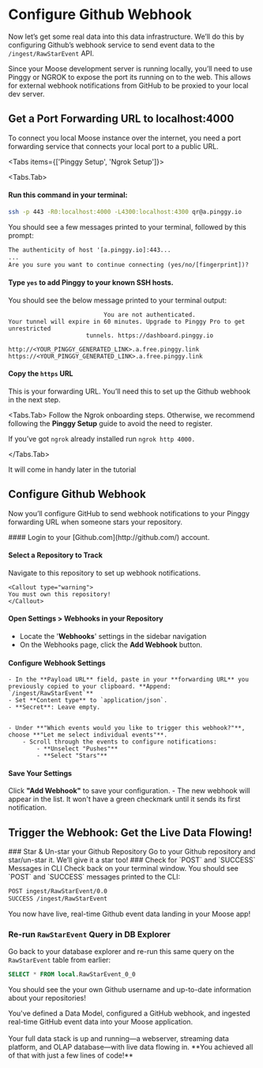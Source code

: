 
# Configure Github Webhook

Now let’s get some real data into this data infrastructure. We’ll do this by configuring Github’s webhook service to send event data to the `/ingest/RawStarEvent` API.

<Callout type="warning">
  Since your Moose development server is running locally, you’ll need to use
  Pinggy or NGROK to expose the port its running on to the web. This allows for
  external webhook notifications from GitHub to be proxied to your local dev
  server.
</Callout>

## Get a Port Forwarding URL to localhost:4000

To connect you local Moose instance over the internet, you need a port forwarding service that connects your local port to a public URL.

<Tabs items={['Pinggy Setup', 'Ngrok Setup']}>

<Tabs.Tab>
<Steps>
#### Run this command in your terminal:
```bash
ssh -p 443 -R0:localhost:4000 -L4300:localhost:4300 qr@a.pinggy.io
```
You should see a few messages printed to your terminal, followed by this prompt: 
```txt {3}
The authenticity of host '[a.pinggy.io]:443...
...
Are you sure you want to continue connecting (yes/no/[fingerprint])?
```
#### Type `yes` to add Pinggy to your known SSH hosts.
    
You should see the below message printed to your terminal output: 
    
```text {6}
                           You are not authenticated.
Your tunnel will expire in 60 minutes. Upgrade to Pinggy Pro to get unrestricted
                      tunnels. https://dashboard.pinggy.io

http://<YOUR_PINGGY_GENERATED_LINK>.a.free.pinggy.link
https://<YOUR_PINGGY_GENERATED_LINK>.a.free.pinggy.link

````
#### Copy the `https` URL
This is your forwarding URL. You’ll need this to set up the Github webhook in the next step.

</Steps>
</Tabs.Tab>

<Tabs.Tab>
<Callout type="warning" title="Prerequisites: Download Ngrok and Complete Sign-Up">
Follow the Ngrok onboarding steps. Otherwise, we recommend following the **Pinggy Setup** guide to avoid the need to register.
</Callout>

If you’ve got `ngrok` already installed run `ngrok http 4000.`

</Tabs.Tab>


<Callout type="warning" title="Save Your Forwarding URL">
It will come in handy later in the tutorial
</Callout>

</Tabs>

## Configure Github Webhook

Now you’ll configure GitHub to send webhook notifications to your Pinggy forwarding URL when someone stars your repository.

<Steps>
#### Login to your [Github.com](http://github.com/) account.

#### Select a Repository to Track
Navigate to this repository to set up webhook notifications.

    <Callout type="warning">
    You must own this repository!
    </Callout>

#### Open Settings > Webhooks in your Repository
- Locate the '**Webhooks**' settings in the sidebar navigation
- On the Webhooks page, click the **Add Webhook** button.


#### Configure Webhook Settings
    - In the **Payload URL** field, paste in your **forwarding URL** you previously copied to your clipboard. **Append: `/ingest/RawStarEvent`**
    - Set **Content type** to `application/json`.
    - **Secret**: Leave empty.


    - Under **"Which events would you like to trigger this webhook?"**, choose **"Let me select individual events"**.
        - Scroll through the events to configure notifications:
            - **Unselect "Pushes"**
            - **Select "Stars"**


#### Save Your Settings
Click **"Add Webhook"** to save your configuration.
    - The new webhook will appear in the list. It won't have a green checkmark until it sends its first notification.
</Steps>

## Trigger the Webhook: Get the Live Data Flowing!

<Steps>
### Star & Un-star your Github Repository
Go to your Github repository and star/un-star it.
<Callout type="success" title="Send us your Repository URL!">
We’ll give it a star too!
</Callout>
### Check for `POST` and `SUCCESS` Messages in CLI
Check back on your terminal window. You should see `POST` and `SUCCESS` messages printed to the CLI:

```txt
POST ingest/RawStarEvent/0.0
SUCCESS /ingest/RawStarEvent
```

<Callout type="success">
You now have live, real-time Github event data landing in your Moose app!
</Callout>

### Re-run `RawStarEvent` Query in DB Explorer
Go back to your database explorer and re-run this same query on the `RawStarEvent` table from earlier:

```sql filename="Your DB Explorer" copy
SELECT * FROM local.RawStarEvent_0_0
```

You should see the your own Github username and up-to-date information about your repositories!

</Steps>


<Callout type="success" title="Celebrate your Progress!">
You've defined a Data Model, configured a GitHub webhook, and ingested real-time GitHub event data into your Moose application.
<br/><br/>
Your full data stack is up and running—a webserver, streaming data platform, and OLAP database—with live data flowing in. **You achieved all of that with just a few lines of code!**

</Callout>

````
